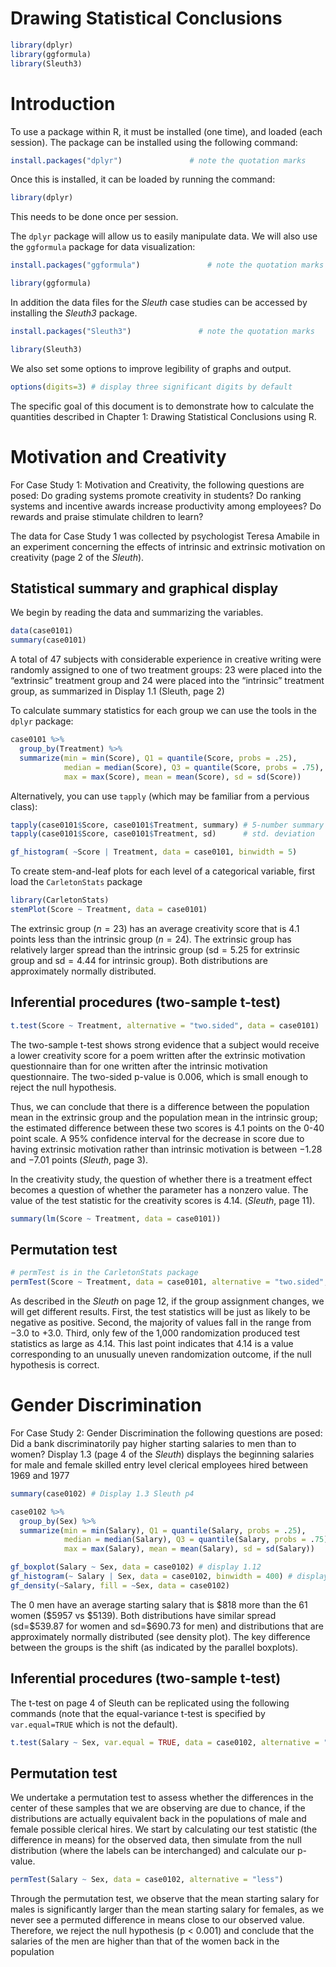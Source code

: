 # Drawing Statistical Conclusions


```r
library(dplyr)
library(ggformula)
library(Sleuth3)
```


# Introduction

To use a package within R, it must be installed (one time), and loaded (each session). The package can be installed using the following command:

```r
install.packages("dplyr")               # note the quotation marks
```

Once this is installed, it can be loaded by running the command:

```r
library(dplyr)
```

This needs to be done once per session.

The `dplyr` package will allow us to easily manipulate data. We will also use the `ggformula` package for data visualization:

```r
install.packages("ggformula")               # note the quotation marks
```
```r
library(ggformula)
```


In addition the data files for the *Sleuth* case studies can be accessed by installing the *Sleuth3* package.
```r
install.packages("Sleuth3")               # note the quotation marks
```
```r
library(Sleuth3)
```

We also set some options to improve legibility of graphs and output.
```r
options(digits=3) # display three significant digits by default
```

The specific goal of this document is to demonstrate how to calculate the quantities described in Chapter 1: Drawing Statistical Conclusions using R.

# Motivation and Creativity

For Case Study 1: Motivation and Creativity, the following questions are posed: Do grading systems promote creativity in students? Do ranking systems and incentive awards increase productivity among employees? Do rewards and praise stimulate children to learn? 

The data for Case Study 1 was collected by psychologist Teresa Amabile in an experiment concerning the effects of intrinsic and extrinsic motivation on creativity (page 2 of the *Sleuth*).

## Statistical summary and graphical display

We begin by reading the data and summarizing the variables.
```r
data(case0101)
summary(case0101)
```

A total of 47 subjects with considerable experience in creative writing were randomly assigned to one of two treatment groups: 23 were placed into the “extrinsic” treatment group and 24 were placed into the “intrinsic” treatment group, as summarized in Display 1.1 (Sleuth, page 2) 

To calculate summary statistics for each group we can use the tools in the `dplyr` package:

```r
case0101 %>%
  group_by(Treatment) %>%
  summarize(min = min(Score), Q1 = quantile(Score, probs = .25),
            median = median(Score), Q3 = quantile(Score, probs = .75),
            max = max(Score), mean = mean(Score), sd = sd(Score))
```

Alternatively, you can use `tapply` (which may be familiar from a pervious class):

```r
tapply(case0101$Score, case0101$Treatment, summary) # 5-number summary + mean
tapply(case0101$Score, case0101$Treatment, sd)      # std. deviation
```

```r
gf_histogram( ~Score | Treatment, data = case0101, binwidth = 5)
```

To create stem-and-leaf plots for each level of a categorical variable, first load the `CarletonStats` package

```r
library(CarletonStats)
stemPlot(Score ~ Treatment, data = case0101)
```

The extrinsic group ($n=23$) has an average creativity score that is 4.1 points less than the
intrinsic group ($n=24$). The extrinsic group has relatively larger spread than the intrinsic group
($\text{sd}=5.25$ for extrinsic group and $\text{sd}=4.44$ for intrinsic group). Both distributions are approximately normally distributed.

## Inferential procedures (two-sample t-test)

```r
t.test(Score ~ Treatment, alternative = "two.sided", data = case0101)
```

The two-sample t-test shows strong evidence that a subject would receive a lower creativity
score for a poem written after the extrinsic motivation questionnaire than for one written after the
intrinsic motivation questionnaire. The two-sided p-value is 0.006, which is small enough to reject
the null hypothesis.

Thus, we can conclude that there is a difference between the population mean in the extrinsic
group and the population mean in the intrinsic group; the estimated difference between these two
scores is 4.1 points on the 0-40 point scale. A 95% confidence interval for the decrease in score due
to having extrinsic motivation rather than intrinsic motivation is between $-1.28$ and $-7.01$ points
(*Sleuth*, page 3).

In the creativity study, the question of whether there is a treatment effect becomes a question
of whether the parameter has a nonzero value. The value of the test statistic for the creativity
scores is 4.14. (*Sleuth*, page 11).

```r
summary(lm(Score ~ Treatment, data = case0101))
```


## Permutation test

```r
# permTest is in the CarletonStats package
permTest(Score ~ Treatment, data = case0101, alternative = "two.sided", B = 1000)
```


As described in the *Sleuth* on page 12, if the group assignment changes, we will get different
results. First, the test statistics will be just as likely to be negative as positive. Second, the majority
of values fall in the range from $-3.0$ to $+3.0$. Third, only few of the 1,000 randomization produced
test statistics as large as 4.14. This last point indicates that 4.14 is a value corresponding to an
unusually uneven randomization outcome, if the null hypothesis is correct.


#  Gender Discrimination

For Case Study 2: Gender Discrimination the following questions are posed: Did a bank discriminatorily
pay higher starting salaries to men than to women? Display 1.3 (page 4 of the *Sleuth*) displays
the beginning salaries for male and female skilled entry level clerical employees hired between 1969
and 1977

```r
summary(case0102) # Display 1.3 Sleuth p4
```


```r
case0102 %>%
  group_by(Sex) %>%
  summarize(min = min(Salary), Q1 = quantile(Salary, probs = .25),
            median = median(Salary), Q3 = quantile(Salary, probs = .75),
            max = max(Salary), mean = mean(Salary), sd = sd(Salary))
```

```r
gf_boxplot(Salary ~ Sex, data = case0102) # display 1.12
gf_histogram(~ Salary | Sex, data = case0102, binwidth = 400) # display 1.4
gf_density(~Salary, fill = ~Sex, data = case0102)
```

The 0 men have an average starting salary that is \$818 more than the 61 women (\$5957 vs
\$5139). Both distributions have similar spread (sd=\$539.87 for women and sd=\$690.73 for men)
and distributions that are approximately normally distributed (see density plot). The key difference
between the groups is the shift (as indicated by the parallel boxplots).


## Inferential procedures (two-sample t-test)

The t-test on page 4 of Sleuth can be replicated using the following commands (note that the
equal-variance t-test is specified by `var.equal=TRUE` which is not the default).

```r
t.test(Salary ~ Sex, var.equal = TRUE, data = case0102, alternative = "less")
```


## Permutation test

We undertake a permutation test to assess whether the differences in the center of these samples
that we are observing are due to chance, if the distributions are actually equivalent back in the
populations of male and female possible clerical hires. We start by calculating our test statistic
(the difference in means) for the observed data, then simulate from the null distribution (where the
labels can be interchanged) and calculate our p-value.

```r
permTest(Salary ~ Sex, data = case0102, alternative = "less")
```


Through the permutation test, we observe that the mean starting salary for males is significantly
larger than the mean starting salary for females, as we never see a permuted difference in means
close to our observed value. Therefore, we reject the null hypothesis (p < 0.001) and conclude that
the salaries of the men are higher than that of the women back in the population
